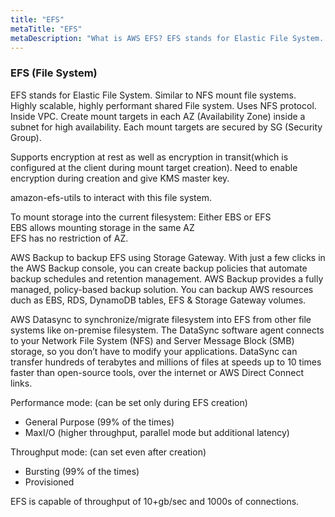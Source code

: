 ```yaml
---
title: "EFS"
metaTitle: "EFS"
metaDescription: "What is AWS EFS? EFS stands for Elastic File System.  Similar to NFS mount file systems in Linux environment"
---
```

### EFS (File System)    

EFS stands for Elastic File System.  Similar to NFS mount file systems.   
Highly scalable, highly performant shared File system.
Uses NFS protocol. Inside VPC. 
Create mount targets in each AZ (Availability Zone) inside a subnet for high availability.
Each mount targets are secured by SG (Security Group). 

Supports encryption at rest as well as encryption in transit(which is configured at the client during mount target creation). 
Need to enable encryption during creation and give KMS master key.

amazon-efs-utils to interact with this file system. 

To mount storage into the current filesystem: Either EBS or EFS   
EBS allows mounting storage in the same AZ   
EFS has no restriction of AZ.   

AWS Backup to backup EFS using Storage Gateway. With just a few clicks in the AWS Backup console, 
you can create backup policies that automate backup schedules and retention management. 
AWS Backup provides a fully managed, policy-based backup solution.
You can backup AWS resources duch as EBS, RDS, DynamoDB tables, EFS & Storage Gateway volumes.


AWS Datasync to synchronize/migrate filesystem into EFS from other file systems like on-premise filesystem.
The DataSync software agent connects to your Network File System (NFS) and Server Message Block (SMB) storage,
so you don’t have to modify your applications. DataSync can transfer hundreds of terabytes and millions of 
files at speeds up to 10 times faster than open-source tools, over the internet or AWS Direct Connect links. 

Performance mode: (can be set only during EFS creation)   
- General Purpose (99% of the times)
- MaxI/O (higher throughput, parallel mode but additional latency)

Throughput mode: (can set even after creation)   
- Bursting  (99% of the times)
- Provisioned   

EFS is capable of throughput of 10+gb/sec and 1000s of connections.